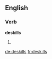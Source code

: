 
==English==

===Verb===
'''deskills'''

# {{en-third-person singular of|deskill}}

[[de:deskills]]
[[fr:deskills]]